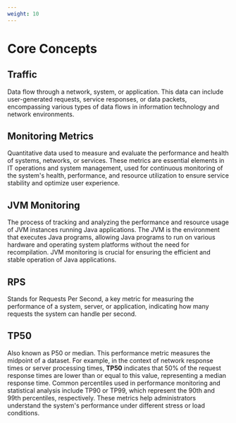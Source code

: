 ```yaml
---
weight: 10
---
```


# Core Concepts

## Traffic

Data flow through a network, system, or application. This data can include user-generated requests, service responses, or data packets, encompassing various types of data flows in information technology and network environments.

## Monitoring Metrics

Quantitative data used to measure and evaluate the performance and health of systems, networks, or services. These metrics are essential elements in IT operations and system management, used for continuous monitoring of the system's health, performance, and resource utilization to ensure service stability and optimize user experience.

## JVM Monitoring

The process of tracking and analyzing the performance and resource usage of JVM instances running Java applications. The JVM is the environment that executes Java programs, allowing Java programs to run on various hardware and operating system platforms without the need for recompilation. JVM monitoring is crucial for ensuring the efficient and stable operation of Java applications.

## RPS

Stands for Requests Per Second, a key metric for measuring the performance of a system, server, or application, indicating how many requests the system can handle per second.

## TP50

Also known as P50 or median. This performance metric measures the midpoint of a dataset. For example, in the context of network response times or server processing times, **TP50** indicates that 50% of the request response times are lower than or equal to this value, representing a median response time. Common percentiles used in performance monitoring and statistical analysis include TP90 or TP99, which represent the 90th and 99th percentiles, respectively. These metrics help administrators understand the system's performance under different stress or load conditions.